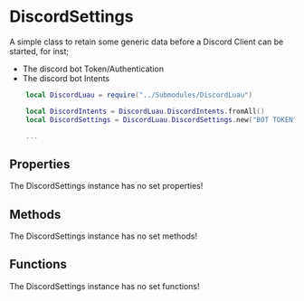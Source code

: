 [//]: # (This file was automatically compiled through the Generator luau code under this repository)
[//]: # (if you want to edit the documentation of discord-luau, please write changes)
[//]: # (to the discord-luau repository itself, we extract the comments from discord-luau and translate)
[//]: # (them into markdown files that Nextra can interpret!)

[//]: # (----- NEXTRA COMPONENTS IMPORT ----- )


[//]: # (----- DOCUMENT HEADER ----- )

# DiscordSettings

A simple class to retain some generic data before a Discord Client can be started, for inst;

- The discord bot Token/Authentication
- The discord bot Intents

```lua
	local DiscordLuau = require("../Submodules/DiscordLuau")

	local DiscordIntents = DiscordLuau.DiscordIntents.fromAll()
	local DiscordSettings = DiscordLuau.DiscordSettings.new("BOT TOKEN", DiscordIntents)

	...
```

[//]: # (----- DOCUMENT PROPERTIES ----- )

## Properties

The DiscordSettings instance has no set properties!

[//]: # (----- DOCUMENT METHODS ----- )

## Methods

The DiscordSettings instance has no set methods!

[//]: # (----- DOCUMENT FUNCTIONS ----- )

## Functions

The DiscordSettings instance has no set functions!

